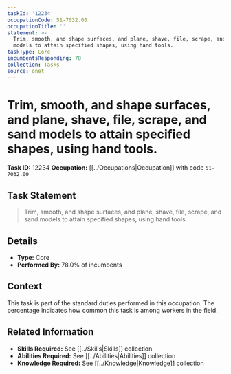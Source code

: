 ```yaml
---
taskId: '12234'
occupationCode: 51-7032.00
occupationTitle: ''
statement: >-
  Trim, smooth, and shape surfaces, and plane, shave, file, scrape, and sand
  models to attain specified shapes, using hand tools.
taskType: Core
incumbentsResponding: 78
collection: Tasks
source: onet
---
```

# Trim, smooth, and shape surfaces, and plane, shave, file, scrape, and sand models to attain specified shapes, using hand tools.

**Task ID:** 12234
**Occupation:** [[../Occupations|Occupation]] with code `51-7032.00`

## Task Statement

> Trim, smooth, and shape surfaces, and plane, shave, file, scrape, and sand models to attain specified shapes, using hand tools.

## Details

- **Type:** Core
- **Performed By:** 78.0% of incumbents

## Context

This task is part of the standard duties performed in this occupation. The percentage indicates how common this task is among workers in the field.

## Related Information

- **Skills Required:** See [[../Skills|Skills]] collection
- **Abilities Required:** See [[../Abilities|Abilities]] collection
- **Knowledge Required:** See [[../Knowledge|Knowledge]] collection
